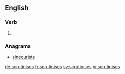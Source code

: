 
==English==

===Verb===
{{head|en}}

# {{en-third-person singular of|scrutinise}}

===Anagrams===
* [[sinecurists#English|sinecurists]]

[[de:scrutinises]]
[[fr:scrutinises]]
[[sv:scrutinises]]
[[vi:scrutinises]]